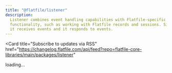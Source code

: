 ```yaml
---
title: "@flatfile/listener"
description:
  Listener combines event handling capabilities with Flatfile-specific
  functionality, such as working with Flatfile records and sessions. Simply put,
  it receives events and it responds to events.
---
```


<Card
  title="Subscribe to updates via
  RSS"
  href="https://changelog.flatfile.com/api/feed?repo=flatfile-core-libraries/main/packages/listener"
></Card>

<div id="dynamic-content">loading...</div>

